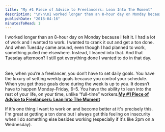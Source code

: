 ```yaml
---
title: "My #1 Piece of Advice to Freelancers: Lean Into The Moment"
description: "\n\n\nI worked longer than an 8-hour day on Monday because I felt it. I had a lot of work and I wanted to work. I wanted to crank it out and get a ton done. And when Tuesday came around, even though I had planned to work, something pulled me elsewhere. Instead, I leaned into that. And that Tuesday afternoon? I still got everything done I wanted to do in that day.\n\n\n\nSee, when you’re a freelancer, you don’t have to set daily goals. You have the luxury of setting weekly goals because you control your"
publishDate: "2018-04-16"
minutesToRead: 1
---
```


<div class="blockquote">
<div><p>I worked longer than an 8-hour day on Monday because I felt it. I had a lot of work and I wanted to work. I wanted to crank it out and get a ton done. And when Tuesday came around, even though I had planned to work, something pulled me elsewhere. Instead, I leaned into that. And that Tuesday afternoon? I still got everything done I wanted to do in that day.<br /><br /><br />
See, when you’re a freelancer, you don’t have to set daily goals. You have the luxury of setting weekly goals because you control your schedule. When you get those goals done during the week is up to you. It doesn’t have to happen Monday-Friday, 9–5. You have the ability to lean into the rest of your life, on your time, unlike “full-time” workers.<strong><a href="https://medium.com/@Arestia/my-1-piece-of-advice-to-freelancers-lean-into-the-moment-ed7e4195fa05?ref=antonsten.com">My #1 Piece of Advice to Freelancers: Lean Into The Moment</a></strong></p></div>
</div>

<p>If it's one thing I want to work on and become better at it's precisely this. I'm great at getting a ton done but I always get this feeling on insecurity when I do something else besides working (especially if it's like 2pm on a Wednesday).</p>